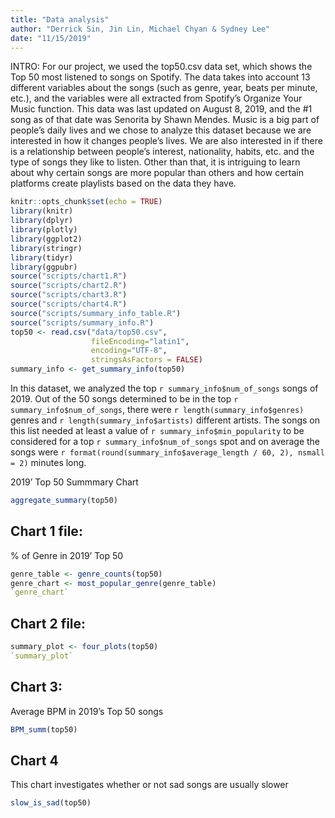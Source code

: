 ```yaml
---
title: "Data analysis"
author: "Derrick Sin, Jin Lin, Michael Chyan & Sydney Lee"
date: "11/15/2019"
---
```

INTRO:
For our project, we used the top50.csv data set, which shows the Top 50 most listened to songs on Spotify. The data takes into account 13 different variables about the songs (such as genre, year, beats per minute, etc.), and the variables were all extracted from Spotify's Organize Your Music function. This data was last updated on August 8, 2019, and the #1 song as of that date was Senorita by Shawn Mendes. Music is a big part of people's daily lives and we chose to analyze this dataset because we are interested in how it changes people's lives. We are also interested in if there is a relationship between people’s interest, nationality, habits, etc. and the type of songs they like to listen. Other than that, it is intriguing to learn about why certain songs are more popular than others and how certain platforms create playlists based on the data they have.


```r
knitr::opts_chunk$set(echo = TRUE)
library(knitr)
library(dplyr)
library(plotly)
library(ggplot2)
library(stringr)
library(tidyr)
library(ggpubr)
source("scripts/chart1.R")
source("scripts/chart2.R")
source("scripts/chart3.R")
source("scripts/chart4.R")
source("scripts/summary_info_table.R")
source("scripts/summary_info.R")
top50 <- read.csv("data/top50.csv",
                  fileEncoding="latin1",
                  encoding="UTF-8",
                  stringsAsFactors = FALSE)
summary_info <- get_summary_info(top50)
```

In this dataset, we analyzed the top `r summary_info$num_of_songs` songs of 2019. Out of the 50 songs determined to be in the top `r summary_info$num_of_songs`, there were `r length(summary_info$genres)` genres and `r length(summary_info$artists)` different artists. The songs on this list needed at least a value of `r summary_info$min_popularity` to be considered for a top `r summary_info$num_of_songs` spot and on average the songs were `r format(round(summary_info$average_length / 60, 2), nsmall = 2) ` minutes long.

2019' Top 50 Summmary Chart
```r
aggregate_summary(top50)
```

## Chart 1 file: 
% of Genre in 2019' Top 50

```r
genre_table <- genre_counts(top50)
genre_chart <- most_popular_genre(genre_table)
`genre_chart`
```

## Chart 2 file:
```r
summary_plot <- four_plots(top50)
`summary_plot`
```

## Chart 3:
Average BPM in 2019's Top 50 songs

```r
BPM_summ(top50)
```

## Chart 4
This chart investigates whether or not sad songs are usually slower
```r
slow_is_sad(top50)
```